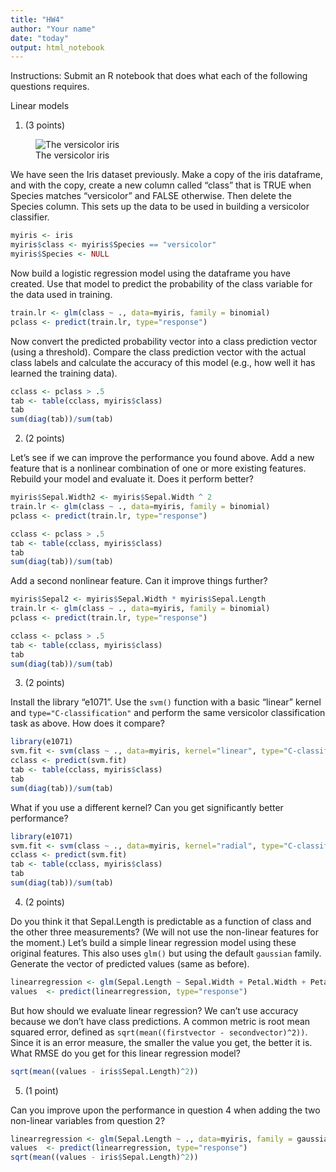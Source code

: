```yaml
---
title: "HW4"
author: "Your name"
date: "today"
output: html_notebook
---
```


Instructions: Submit an R notebook that does what each of the following questions requires.

Linear models


1) (3 points)

![The versicolor iris](https://upload.wikimedia.org/wikipedia/commons/2/27/Blue_Flag%2C_Ottawa.jpg)

We have seen the Iris dataset previously.  Make a copy of the iris dataframe, and with the copy, create a new column called "class" that is TRUE when Species matches "versicolor" and FALSE otherwise.  Then delete the Species column.  This sets up the data to be used in building a versicolor classifier.

```r
myiris <- iris
myiris$class <- myiris$Species == "versicolor"
myiris$Species <- NULL
```

Now build a logistic regression model using the dataframe you have created.  Use that model to predict the probability of the class variable for the data used in training.
```r
train.lr <- glm(class ~ ., data=myiris, family = binomial)
pclass <- predict(train.lr, type="response")
```

Now convert the predicted probability vector into a class prediction vector (using a threshold).
Compare the class prediction vector with the actual class labels and calculate the accuracy of this model (e.g., how well it has learned the training data).
```r
cclass <- pclass > .5
tab <- table(cclass, myiris$class)
tab
sum(diag(tab))/sum(tab)
```


2)  (2 points)

Let's see if we can improve the performance you found above.  Add a new feature that is a nonlinear combination of one or more existing features.  Rebuild your model and evaluate it.  Does it perform better?

```r
myiris$Sepal.Width2 <- myiris$Sepal.Width ^ 2
train.lr <- glm(class ~ ., data=myiris, family = binomial)
pclass <- predict(train.lr, type="response")

cclass <- pclass > .5
tab <- table(cclass, myiris$class)
tab
sum(diag(tab))/sum(tab)
```

Add a second nonlinear feature.  Can it improve things further?

```r
myiris$Sepal2 <- myiris$Sepal.Width * myiris$Sepal.Length
train.lr <- glm(class ~ ., data=myiris, family = binomial)
pclass <- predict(train.lr, type="response")

cclass <- pclass > .5
tab <- table(cclass, myiris$class)
tab
sum(diag(tab))/sum(tab)
```


3)  (2 points)

Install the library "e1071".  Use the `svm()` function with a basic "linear" kernel and `type="C-classification"` and perform the same versicolor classification task as above.  How does it compare?

```r
library(e1071)
svm.fit <- svm(class ~ ., data=myiris, kernel="linear", type="C-classification")
cclass <- predict(svm.fit)
tab <- table(cclass, myiris$class)
tab
sum(diag(tab))/sum(tab)
```

What if you use a different kernel?  Can you get significantly better performance?

```r
library(e1071)
svm.fit <- svm(class ~ ., data=myiris, kernel="radial", type="C-classification")
cclass <- predict(svm.fit)
tab <- table(cclass, myiris$class)
tab
sum(diag(tab))/sum(tab)
```

4) (2 points)

Do you think it that Sepal.Length is predictable as a function of class and the other three measurements?  (We will not use the non-linear features for the moment.) Let's build a simple linear regression model using these original features.  This also uses `glm()` but using the default `gaussian` family.  Generate the vector of predicted values (same as before).

```r
linearregression <- glm(Sepal.Length ~ Sepal.Width + Petal.Width + Petal.Length + class, data=myiris, family = gaussian)
values  <- predict(linearregression, type="response")
```

But how should we evaluate linear regression?  We can't use accuracy because we don't have class predictions.  A common metric is root mean squared error, defined as `sqrt(mean((firstvector - secondvector)^2))`.  Since it is an error measure, the smaller the value you get, the better it is.  What RMSE do you get for this linear regression model?

```r
sqrt(mean((values - iris$Sepal.Length)^2))
```

5) (1 point)

Can you improve upon the performance in question 4 when adding the two non-linear variables from question 2?

```r

linearregression <- glm(Sepal.Length ~ ., data=myiris, family = gaussian)
values  <- predict(linearregression, type="response")
sqrt(mean((values - iris$Sepal.Length)^2))

```
